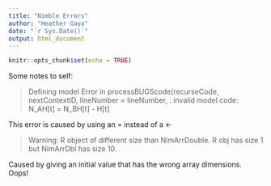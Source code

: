 ```yaml
---
title: "Nimble Errors"
author: "Heather Gaya"
date: "`r Sys.Date()`"
output: html_document
---
```


```r
knitr::opts_chunk$set(echo = TRUE)
```

Some notes to self:

> Defining model Error in processBUGScode(recurseCode, nextContextID, lineNumber = lineNumber, : invalid model code: N_AH[t] = N_BH[t] - H[t]

This error is caused by using an = instead of a \<-

> Warning: R object of different size than NimArrDouble. R obj has size 1 but NimArrDbl has size 10.

Caused by giving an initial value that has the wrong array dimensions. Oops!
